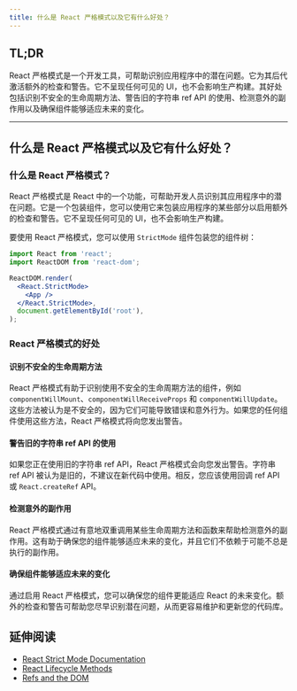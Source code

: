 ```yaml
---
title: 什么是 React 严格模式以及它有什么好处？
---
```


## TL;DR

React 严格模式是一个开发工具，可帮助识别应用程序中的潜在问题。它为其后代激活额外的检查和警告。它不呈现任何可见的 UI，也不会影响生产构建。其好处包括识别不安全的生命周期方法、警告旧的字符串 ref API 的使用、检测意外的副作用以及确保组件能够适应未来的变化。

***

## 什么是 React 严格模式以及它有什么好处？

### 什么是 React 严格模式？

React 严格模式是 React 中的一个功能，可帮助开发人员识别其应用程序中的潜在问题。它是一个包装组件，您可以使用它来包装应用程序的某些部分以启用额外的检查和警告。它不呈现任何可见的 UI，也不会影响生产构建。

要使用 React 严格模式，您可以使用 `StrictMode` 组件包装您的组件树：

```jsx
import React from 'react';
import ReactDOM from 'react-dom';

ReactDOM.render(
  <React.StrictMode>
    <App />
  </React.StrictMode>,
  document.getElementById('root'),
);
```

### React 严格模式的好处

#### 识别不安全的生命周期方法

React 严格模式有助于识别使用不安全的生命周期方法的组件，例如 `componentWillMount`、`componentWillReceiveProps` 和 `componentWillUpdate`。这些方法被认为是不安全的，因为它们可能导致错误和意外行为。如果您的任何组件使用这些方法，React 严格模式将向您发出警告。

#### 警告旧的字符串 ref API 的使用

如果您正在使用旧的字符串 ref API，React 严格模式会向您发出警告。字符串 ref API 被认为是旧的，不建议在新代码中使用。相反，您应该使用回调 ref API 或 `React.createRef` API。

#### 检测意外的副作用

React 严格模式通过有意地双重调用某些生命周期方法和函数来帮助检测意外的副作用。这有助于确保您的组件能够适应未来的变化，并且它们不依赖于可能不总是执行的副作用。

#### 确保组件能够适应未来的变化

通过启用 React 严格模式，您可以确保您的组件更能适应 React 的未来变化。额外的检查和警告可帮助您尽早识别潜在问题，从而更容易维护和更新您的代码库。

## 延伸阅读

* [React Strict Mode Documentation](https://react.dev/reference/react/StrictMode)
* [React Lifecycle Methods](https://react.dev/reference/react/Component#adding-lifecycle-methods-to-a-class-component)
* [Refs and the DOM](https://react.dev/learn/manipulating-the-dom-with-refs)
